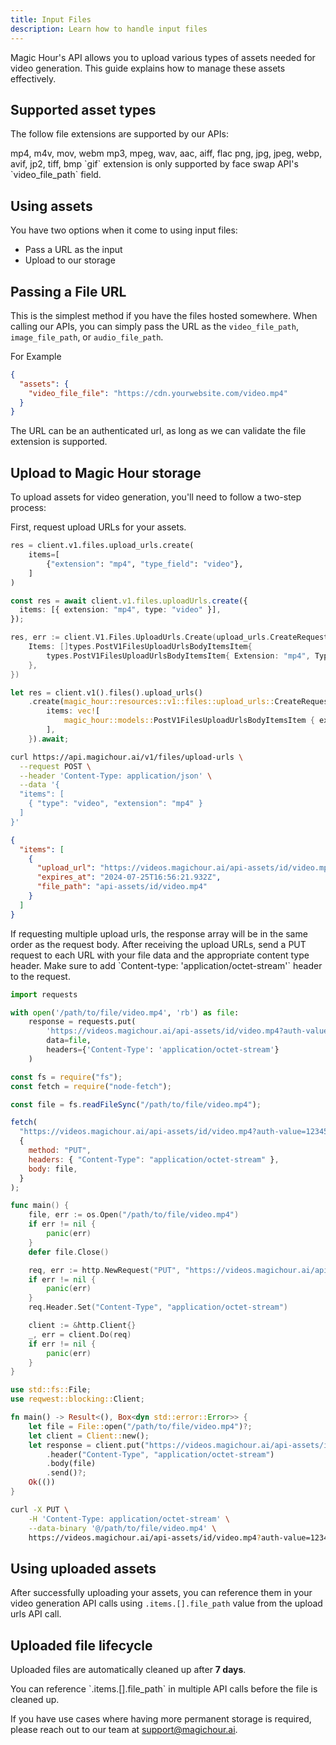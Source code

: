 ```yaml
---
title: Input Files
description: Learn how to handle input files
---
```


Magic Hour's API allows you to upload various types of assets needed for video generation. This guide explains how to manage these assets effectively.

## Supported asset types

The follow file extensions are supported by our APIs:

<CardGroup cols={3}>
  <Card title="Video" icon="film">
    mp4, m4v, mov, webm
  </Card>
  <Card title="Audio" icon="music">
    mp3, mpeg, wav, aac, aiff, flac
  </Card>
  <Card title="Image" icon="image">
    png, jpg, jpeg, webp, avif, jp2, tiff, bmp
  </Card>
</CardGroup>

<Note>
  `gif` extension is only supported by face swap API's `video_file_path` field.
</Note>

## Using assets

You have two options when it come to using input files:

- Pass a URL as the input
- Upload to our storage

## Passing a File URL

This is the simplest method if you have the files hosted somewhere. When calling our APIs, you can simply pass the URL as the `video_file_path`, `image_file_path`, or `audio_file_path`.

For Example

```json
{
  "assets": {
    "video_file_file": "https://cdn.yourwebsite.com/video.mp4"
  }
}
```

<Tip>
  The URL can be an authenticated url, as long as we can validate the file
  extension is supported.
</Tip>

## Upload to Magic Hour storage

To upload assets for video generation, you'll need to follow a two-step process:

<Steps>
<Step title="Get Presigned Upload URLs">
First, request upload URLs for your assets.

<CodeGroup>

```python Python SDK
res = client.v1.files.upload_urls.create(
    items=[
        {"extension": "mp4", "type_field": "video"},
    ]
)
```

```typescript Node SDK
const res = await client.v1.files.uploadUrls.create({
  items: [{ extension: "mp4", type: "video" }],
});
```

```go Go SDK
res, err := client.V1.Files.UploadUrls.Create(upload_urls.CreateRequest{
    Items: []types.PostV1FilesUploadUrlsBodyItemsItem{
        types.PostV1FilesUploadUrlsBodyItemsItem{ Extension: "mp4", Type: types.PostV1FilesUploadUrlsBodyItemsItemTypeEnumVideo },
    },
})
```

```rust Rust SDK
let res = client.v1().files().upload_urls()
    .create(magic_hour::resources::v1::files::upload_urls::CreateRequest {
        items: vec![
            magic_hour::models::PostV1FilesUploadUrlsBodyItemsItem { extension: "mp4".to_string(), type_field: magic_hour::models::PostV1FilesUploadUrlsBodyItemsItemTypeEnum::Video }
        ],
    }).await;
```

```sh cURL
curl https://api.magichour.ai/v1/files/upload-urls \
  --request POST \
  --header 'Content-Type: application/json' \
  --data '{
  "items": [
    { "type": "video", "extension": "mp4" }
  ]
}'
```

</CodeGroup>

```json
{
  "items": [
    {
      "upload_url": "https://videos.magichour.ai/api-assets/id/video.mp4?auth-value=1234567890",
      "expires_at": "2024-07-25T16:56:21.932Z",
      "file_path": "api-assets/id/video.mp4"
    }
  ]
}
```

<Tip>
  If requesting multiple upload urls, the response array will be in the same
  order as the request body.
</Tip>

</Step>

<Step title="Upload Files">
After receiving the upload URLs, send a PUT request to each URL with your file data and the appropriate content type header.

<Warning>
  Make sure to add `Content-type: 'application/octet-stream'` header to the
  request.
</Warning>

<CodeGroup>

```python Python
import requests

with open('/path/to/file/video.mp4', 'rb') as file:
    response = requests.put(
        'https://videos.magichour.ai/api-assets/id/video.mp4?auth-value=1234567890',
        data=file,
        headers={'Content-Type': 'application/octet-stream'}
    )
```

```javascript JavaScript
const fs = require("fs");
const fetch = require("node-fetch");

const file = fs.readFileSync("/path/to/file/video.mp4");

fetch(
  "https://videos.magichour.ai/api-assets/id/video.mp4?auth-value=1234567890",
  {
    method: "PUT",
    headers: { "Content-Type": "application/octet-stream" },
    body: file,
  }
);
```

```go Go
func main() {
    file, err := os.Open("/path/to/file/video.mp4")
    if err != nil {
        panic(err)
    }
    defer file.Close()

    req, err := http.NewRequest("PUT", "https://videos.magichour.ai/api-assets/id/video.mp4?auth-value=1234567890", file)
    if err != nil {
        panic(err)
    }
    req.Header.Set("Content-Type", "application/octet-stream")

    client := &http.Client{}
    _, err = client.Do(req)
    if err != nil {
        panic(err)
    }
}
```

```rust Rust
use std::fs::File;
use reqwest::blocking::Client;

fn main() -> Result<(), Box<dyn std::error::Error>> {
    let file = File::open("/path/to/file/video.mp4")?;
    let client = Client::new();
    let response = client.put("https://videos.magichour.ai/api-assets/id/video.mp4?auth-value=1234567890")
        .header("Content-Type", "application/octet-stream")
        .body(file)
        .send()?;
    Ok(())
}
```

```bash cURL
curl -X PUT \
    -H 'Content-Type: application/octet-stream' \
    --data-binary '@/path/to/file/video.mp4' \
    https://videos.magichour.ai/api-assets/id/video.mp4?auth-value=1234567890
```

</CodeGroup>

</Step>
</Steps>

## Using uploaded assets

After successfully uploading your assets, you can reference them in your video generation API calls using `.items.[].file_path` value from the upload urls API call.

## Uploaded file lifecycle

Uploaded files are automatically cleaned up after **7 days**.

<Tip>
  You can reference `.items.[].file_path` in multiple API calls before the file
  is cleaned up.
</Tip>

If you have use cases where having more permanent storage is required, please reach out to our team at support@magichour.ai.
